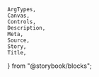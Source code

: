     ArgTypes,
    Canvas,
    Controls,
    Description,
    Meta,
    Source,
    Story,
    Title,
} from "@storybook/blocks";


<Meta of={stories} />
<Title of={stories} />
<Description of={DateInput} />

## Example

<Canvas
    sourceState="shown"
    of={stories.Default}
/>

## Props

<ArgTypes of={DateInput} />
